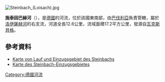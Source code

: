 [[Image:Steinbach_(Loisach).jpg|right]]
{{Coord|47.74087|N|11.42029|E|display=title}}

'''施泰因巴赫河'''（{{lang-de|Steinbach}}），是[[德國|德國]]的河流，位於該國東南部，由[[巴伐利亞|巴伐利亞]]負責管轄，屬於[[洛伊薩赫河|洛伊薩赫河]]的右支流，河道全長12.6公里，流域面積17.2平方公里，發源自[[瓦克斯貝格|瓦克斯貝格]]。

==參考資料==
* [http://geoportal.bayern.de/bayernatlas/?X=5285993.06&Y=4459957.96&zoom=8&lang=de&topic=umwe&bgLayer=tk&layers=bf9ff4ed-62c7-4935-9318-d5251108acc3-layer-gemeinden_verwaltungsgemeinschaften_gemeindefreie_gebiete_flaeche,bf9ff4ed-62c7-4935-9318-d5251108acc3-layer-landkreise_kreisfreie_staedte_flaeche,259698f5-a5eb-4f19-9cda-09324fbd8620,2dce0ec9-927f-450c-9d2c-5a92da91ab62&catalogNodes=110&layers_visibility=false,false,false,false Karte von Lauf und Einzugsgebiet des Steinbachs] {{Wayback|url=http://geoportal.bayern.de/bayernatlas/?X=5285993.06&Y=4459957.96&zoom=8&lang=de&topic=umwe&bgLayer=tk&layers=bf9ff4ed-62c7-4935-9318-d5251108acc3-layer-gemeinden_verwaltungsgemeinschaften_gemeindefreie_gebiete_flaeche,bf9ff4ed-62c7-4935-9318-d5251108acc3-layer-landkreise_kreisfreie_staedte_flaeche,259698f5-a5eb-4f19-9cda-09324fbd8620,2dce0ec9-927f-450c-9d2c-5a92da91ab62&catalogNodes=110&layers_visibility=false,false,false,false |date=20160304092838 }}
* [http://www.bis.bayern.de/bis/startWithParam.do?role=fgn&zoomToLayer=b2_ezg_05&zoomToColumn=KENNZAHL&zoomToObject='16296'&layers=-b6_ezg_01,-b5_ezg_02,-b4_ezg_03,-b3_ezg_04,-b1_ezg_06 Karte des Steinbach-Einzugsgebietes] {{Wayback|url=http://www.bis.bayern.de/bis/startWithParam.do?role=fgn&zoomToLayer=b2_ezg_05&zoomToColumn=KENNZAHL&zoomToObject=%2716296%27&layers=-b6_ezg_01%2C-b5_ezg_02%2C-b4_ezg_03%2C-b3_ezg_04%2C-b1_ezg_06 |date=20160304065711 }}

{{Germany-geo-stub}}
[[Category:德國河流|Category:德國河流]]